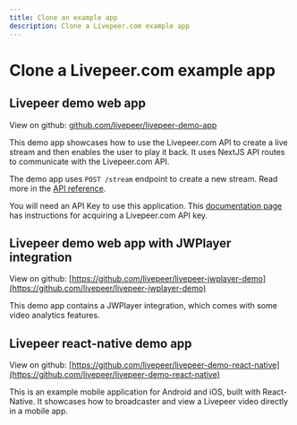 ```yaml
---
title: Clone an example app
description: Clone a Livepeer.com example app
---
```


# Clone a Livepeer.com example app

## Livepeer demo web app

View on github:
[github.com/livepeer/livepeer-demo-app](https://github.com/livepeer/livepeer-demo-app)

This demo app showcases how to use the Livepeer.com API to create a live stream
and then enables the user to play it back. It uses NextJS API routes to
communicate with the Livepeer.com API.

The demo app uses `POST /stream` endpoint to create a new stream. Read more in
the [API reference](/docs/api-reference/stream/post-stream).

You will need an API Key to use this application. This
[documentation page](/docs/guides/start-live-streaming/api-key) has instructions
for acquiring a Livepeer.com API key.

## Livepeer demo web app with JWPlayer integration

View on github:
[https://github.com/livepeer/livepeer-jwplayer-demo](https://github.com/livepeer/livepeer-jwplayer-demo)

This demo app contains a JWPlayer integration, which comes with some video
analytics features.

## Livepeer react-native demo app

View on github:
[https://github.com/livepeer/livepeer-demo-react-native](https://github.com/livepeer/livepeer-demo-react-native)

This is an example mobile application for Android and iOS, built with
React-Native. It showcases how to broadcaster and view a Livepeer video directly
in a mobile app.
